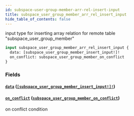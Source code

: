 ```yaml
---
id: subspace-user-group-member-arr-rel-insert-input
title: subspace_user_group_member_arr_rel_insert_input
hide_table_of_contents: false
---
```


input type for inserting array relation for remote table "subspace_user_group_member"

```graphql
input subspace_user_group_member_arr_rel_insert_input {
  data: [subspace_user_group_member_insert_input!]!
  on_conflict: subspace_user_group_member_on_conflict
}
```

### Fields

#### [`data`](#) ([`[subspace_user_group_member_insert_input!]!`](../inputs/subspace-user-group-member-insert-input))

#### [`on_conflict`](#) ([`subspace_user_group_member_on_conflict`](../inputs/subspace-user-group-member-on-conflict))

on conflict condition
